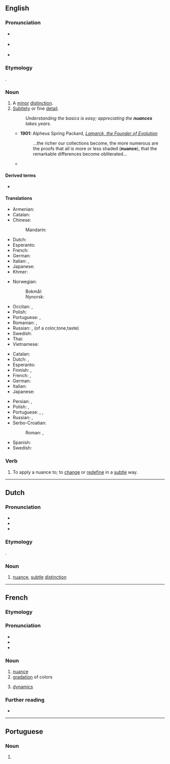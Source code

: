 {{also|Nuance|nuancé}}
==English==
{{was wotd|2007|February|1}}
{{wikipedia|dab=nuance}}

===Pronunciation===
* {{a|RP}} {{IPA|/ˈnjuː.ɑːns/|lang=en}}
* {{a|GenAm}} {{IPA|/ˈnuː.ɑːns/|lang=en}}
* {{audio|en-us-nuance.ogg|Audio (US)|lang=en}}

===Etymology===
{{bor|en|fr|nuance||nuance, shade, hue}}.

===Noun===
{{en-noun}}

# A [[minor]] [[distinction]].
# [[subtle|Subtlety]] or fine [[detail]].
#: ''Understanding the basics is easy; appreciating the '''nuances''' takes years.''
#* '''1901:''' Alpheus Spring Packard, ''[http://books.google.com/books?vid=OCLC01513448&id=ZkB59HbB7VYC&pg=PA263&lpg=PA263&dq=nuance+date:1850-1950&as_brr=1 Lamarck, the Founder of Evolution]''
#*: ...the richer our collections become, the more numerous are the proofs that all is more or less shaded ('''nuance'''), that the remarkable differences become obliterated...
#*{{quote-video||date=Mar 13 2016|{{w|John Oliver}}|{{w|Last Week Tonight with John Oliver}}|3|5|episode=Encryption|network=HBO||It’s a miracle Lindsey Graham has met the concept of '''nuance'''. And this is the man who once warned “the world is literally about to blow up.” So you’re not dealing with someone who likes to dabble with grey areas.}}

====Derived terms====
* {{l|en|nuanced}}

====Translations====
{{trans-top|minor distinction}}
* Armenian: {{t-needed|hy}}
* Catalan: {{t+|ca|matís|m}}
* Chinese:
*: Mandarin: {{t-needed|cmn}}
* Dutch: {{t+|nl|nuance|c}}
* Esperanto: {{t|eo|nuanco}}
* French: {{t+|fr|nuance|f}}
* German: {{t+|de|Nuance|f}}
* Italian: {{t+|it|sfumatura}}, {{t|it|sottigliezza|f}}
* Japanese: {{t|ja|ニュアンス|tr=nyuansu}}
* Khmer: {{t-needed|km}}
{{trans-mid}}
* Norwegian:
*: Bokmål: {{t|nb|nyanse|m}}
*: Nynorsk: {{t|nn|nyanse|m}}
* Occitan: {{t|oc|nuança|f}}, {{t|oc|matís|m}}
* Polish: {{t+|pl|niuans|m}}
* Portuguese: {{t+|pt|nuance|f}}, {{t+|pt|nuança|f}}
* Romanian: {{t+|ro|nuanță|f}}, {{t|ro|nuanțe|f-p}}
* Russian: {{t+|ru|нюа́нс|m}}, (of a color,tone,taste){{t+|ru|отте́нок|m}}
* Swedish: {{t+|sv|nyans|c}}
* Thai: {{t-needed|th}}
* Vietnamese: {{t-needed|vi}}
{{trans-bottom}}

{{trans-top|subtlety or fine detail}}
* Catalan: {{t+|ca|matís|m}}
* Dutch: {{t+|nl|nuance|c}}, {{t+|nl|subtiliteit|f}}
* Esperanto: {{t|eo|nuanco}}
* Finnish: {{t+|fi|nyanssi}}, {{t|fi|vivahde}}
* French: {{t+|fr|nuance|f}}, {{t+|fr|subtilité|f}}
* German: {{t+|de|Nuance|f}}
* Italian: {{t|it|sottigliezza}}
* Japanese: {{t|ja|ニュアンス|tr=nyuansu}}
{{trans-mid}}
* Persian: {{t+|fa|ظرافت|tr=zerâfat|sc=fa-Arab}}, {{t|fa|ریزه‌کاری|tr=rize-kâri|sc=fa-Arab}}
* Polish: {{t+|pl|niuans|m}}, {{t+|pl|subtelność|f}}
* Portuguese: {{t+|pt|nuance|f}}, {{t+|pt|nuança|f}}, {{t+|pt|subtil}}
* Russian: {{t+|ru|нюа́нс|m}}, {{t+|ru|то́нкость|f}}
* Serbo-Croatian:
*: Roman: {{t|sh|nuance|f}}, {{t+|sh|osjetljivost|f}}
* Spanish: {{t+|es|matiz|m}}
* Swedish: {{t+|sv|nyans|c}}
{{trans-bottom}}

===Verb===
{{en-verb|nuanc}}

# {{lb|en|transitive}} To apply a nuance to; to [[change]] or [[redefine]] in a [[subtle]] way.

----

==Dutch==

===Pronunciation===
* {{audio|Nl-nuance.ogg|Audio|lang=nl}}
* {{IPA|/nyˈʋɑ̃sə/|/nyˈʋɑnsə/|lang=nl}}
* {{hyphenation|nu|an|ce|lang=nl}}

===Etymology===
{{bor|nl|fr|nuance}}.

===Noun===
{{nl-noun|c|-s|pl2=-en|nuanceje|dim2=nuancetje}}

# [[nuance#English|nuance]], [[subtle]] [[distinction]]

----

==French==

===Etymology===
{{suffix|fr|nuer|ance}}

===Pronunciation===
* {{IPA|/ny.ɑ̃s/|lang=fr}}
* {{audio|Fr-nuance.ogg|Audio (France)|lang=fr}}
* {{homophones|nuances|lang=fr}}

===Noun===
{{fr-noun|f}}

# [[#Noun|nuance]]
# [[gradation]] of colors
# {{lb|fr|music}} [[dynamics]]

===Further reading===
* {{R:TLFi}}

----

==Portuguese==

===Noun===
{{pt-noun|f}}

# {{alternative form of|nuança|lang=pt}}